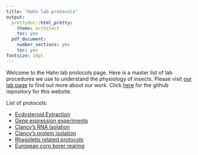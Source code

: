 ```yaml
---
title: "Hahn lab protocols"
output:
  prettydoc::html_pretty:
    theme: architect
    toc: yes
  pdf_document:
    number_sections: yes
    toc: yes
fontsize: 18pt
---
```


Welcome to the Hahn lab protocols page. Here is a master list of lab procedures we use to understand the physiology of insects. Please visit [our lab page](http://entomology.ifas.ufl.edu/hahn/lab/) to find out more about our work. Click [here](https://github.com/adnguyen/Hahn_lab_protocols) for the github repository for this website.  


List of protocols: 

* [Ecdysteroid Extraction](2018-01-08_ecdysteroid_extraction.html)
* [Gene expression experiments](2018-01-09_Chao_gxp_experiments.html)
* [Clancy's RNA Isolation](2018_1_22_CS_RNAIsolation.html)
* [Clancy's protein isolation](2018_1_22_CS_Protein_Isolation.html)
* [Rhagoletis related protocols](2018-01-16_Rhagoletis_protocols.html)
* [European corn borer rearing](European_corn_borer_rearing.html)
